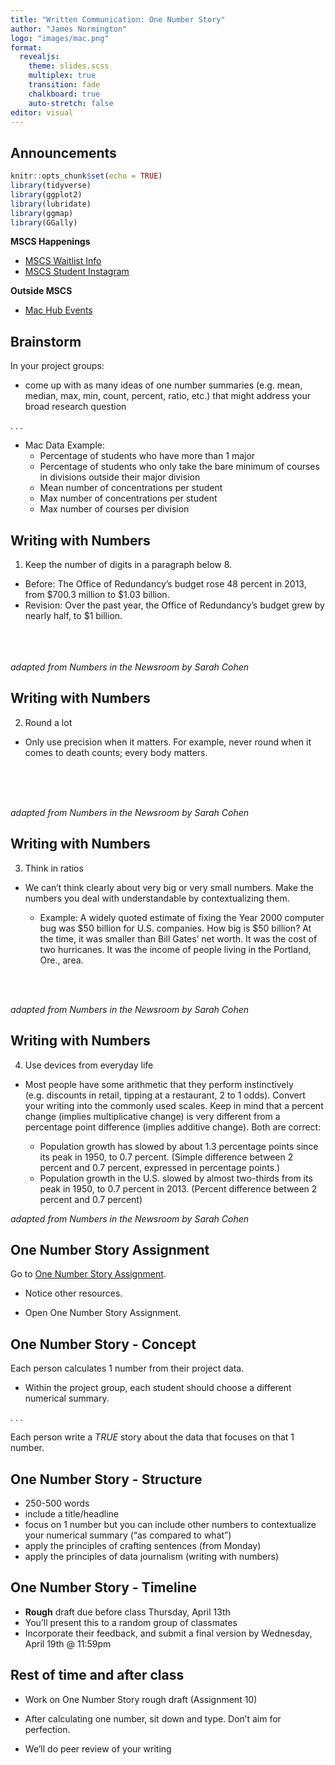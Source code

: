 ```yaml
---
title: "Written Communication: One Number Story"
author: "James Normington"
logo: "images/mac.png"
format: 
  revealjs:
    theme: slides.scss
    multiplex: true
    transition: fade
    chalkboard: true
    auto-stretch: false
editor: visual
---
```


## Announcements {.unnumbered .smaller}

```r
knitr::opts_chunk$set(echo = TRUE)
library(tidyverse)
library(ggplot2)
library(lubridate)
library(ggmap)
library(GGally)
```

**MSCS Happenings**

-   [MSCS Waitlist Info](https://www.macalester.edu/mscs/mscs-course-waitlists/)
-   [MSCS Student Instagram](https://www.instagram.com/macalestermscs/)

**Outside MSCS**

-   [Mac Hub Events](https://docs.google.com/document/d/1kL-gNrtLwAcdaF5Vot4IW25Js2UvEIzRzFsHuRGrdqc/edit)

## Brainstorm

In your project groups:

-   come up with as many ideas of one number summaries (e.g. mean, median, max, min, count, percent, ratio, etc.) that might address your broad research question

. . .

-   Mac Data Example:
    -   Percentage of students who have more than 1 major
    -   Percentage of students who only take the bare minimum of courses in divisions outside their major division
    -   Mean number of concentrations per student
    -   Max number of concentrations per student
    -   Max number of courses per division

## Writing with Numbers

1.  Keep the number of digits in a paragraph below 8.

-   Before: The Office of Redundancy's budget rose 48 percent in 2013, from \$700.3 million to \$1.03 billion.
-   Revision: Over the past year, the Office of Redundancy's budget grew by nearly half, to \$1 billion.

<br><br><br> *adapted from Numbers in the Newsroom by Sarah Cohen*

## Writing with Numbers

2.  Round a lot

-   Only use precision when it matters. For example, never round when it comes to death counts; every body matters.

<br><br><br>

*adapted from Numbers in the Newsroom by Sarah Cohen*

## Writing with Numbers

3.  Think in ratios

-   We can't think clearly about very big or very small numbers. Make the numbers you deal with understandable by contextualizing them.

    -   Example: A widely quoted estimate of fixing the Year 2000 computer bug was \$50 billion for U.S. companies. How big is \$50 billion? At the time, it was smaller than Bill Gates' net worth. It was the cost of two hurricanes. It was the income of people living in the Portland, Ore., area.

<br><br>

*adapted from Numbers in the Newsroom by Sarah Cohen*

## Writing with Numbers {.smaller}

4.  Use devices from everyday life

-   Most people have some arithmetic that they perform instinctively (e.g. discounts in retail, tipping at a restaurant, 2 to 1 odds). Convert your writing into the commonly used scales. Keep in mind that a percent change (implies multiplicative change) is very different from a percentage point difference (implies additive change). Both are correct:

    -   Population growth has slowed by about 1.3 percentage points since its peak in 1950, to 0.7 percent. (Simple difference between 2 percent and 0.7 percent, expressed in percentage points.)
    -   Population growth in the U.S. slowed by almost two-thirds from its peak in 1950, to 0.7 percent in 2013. (Percent difference between 2 percent and 0.7 percent)

*adapted from Numbers in the Newsroom by Sarah Cohen*

## One Number Story Assignment

Go to [One Number Story Assignment](https://docs.google.com/document/d/19qm7mtshzRF0DCbVsnoAxa3iz29LRufr2mZjK-dMEwI/edit?usp=sharing).

-   Notice other resources.

-   Open One Number Story Assignment.

## One Number Story - Concept

Each person calculates 1 number from their project data.

-   Within the project group, each student should choose a different numerical summary.

. . .

Each person write a *TRUE* story about the data that focuses on that 1 number.

## One Number Story - Structure

::: incremental
-   250-500 words
-   include a title/headline
-   focus on 1 number but you can include other numbers to contextualize your numerical summary ("as compared to what")
-   apply the principles of crafting sentences (from Monday)
-   apply the principles of data journalism (writing with numbers)
:::

## One Number Story - Timeline

-   **Rough** draft due before class Thursday, April 13th
-   You'll present this to a random group of classmates
-   Incorporate their feedback, and submit a final version by Wednesday, April 19th @ 11:59pm

## Rest of time and after class {.unnumbered}

-   Work on One Number Story rough draft (Assignment 10)

-   After calculating one number, sit down and type. Don't aim for perfection.

-   We'll do peer review of your writing
